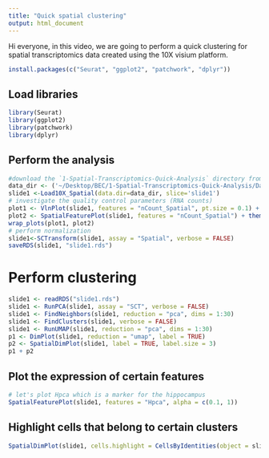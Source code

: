 ```yaml
---
title: "Quick spatial clustering"
output: html_document
---
```

Hi everyone, in this video, we are going to perform a quick clustering for spatial transcriptomics data created using the 10X visium platform.  
  
```r
install.packages(c("Seurat", "ggplot2", "patchwork", "dplyr"))
```

## Load libraries  
```r
library(Seurat)
library(ggplot2)
library(patchwork)
library(dplyr)
```  
  
## Perform the analysis  
```r
#download the `1-Spatial-Transcriptomics-Quick-Analysis` directory from the github repository and copy/paste the absolute path in the following line. Hint: to get the absolute path, you can navigate to the filtered_feature_bc_matrix folder that you have downloaded using the "Files" panel in Rstudio then you can press "More" and "copy file path to clipboard"
data_dir <- ('~/Desktop/BEC/1-Spatial-Transcriptomics-Quick-Analysis/Data')
slide1 <-Load10X_Spatial(data.dir=data_dir, slice='slide1')
# investigate the quality control parameters (RNA counts)
plot1 <- VlnPlot(slide1, features = "nCount_Spatial", pt.size = 0.1) + NoLegend()
plot2 <- SpatialFeaturePlot(slide1, features = "nCount_Spatial") + theme(legend.position = "right")
wrap_plots(plot1, plot2)
# perform normalization
slide1<-SCTransform(slide1, assay = "Spatial", verbose = FALSE)
saveRDS(slide1, "slide1.rds")
```  

# Perform clustering
```r
slide1 <- readRDS("slide1.rds")
slide1 <- RunPCA(slide1, assay = "SCT", verbose = FALSE)
slide1 <- FindNeighbors(slide1, reduction = "pca", dims = 1:30)
slide1 <- FindClusters(slide1, verbose = FALSE)
slide1 <- RunUMAP(slide1, reduction = "pca", dims = 1:30)
p1 <- DimPlot(slide1, reduction = "umap", label = TRUE)
p2 <- SpatialDimPlot(slide1, label = TRUE, label.size = 3)
p1 + p2
```
  
## Plot the expression of certain features  
```r
# let's plot Hpca which is a marker for the hippocampus
SpatialFeaturePlot(slide1, features = "Hpca", alpha = c(0.1, 1))
```
  
## Highlight cells that belong to certain clusters  
```r
SpatialDimPlot(slide1, cells.highlight = CellsByIdentities(object = slide1, idents = c(2, 1, 4)), facet.highlight = TRUE, ncol = 3)
```  
